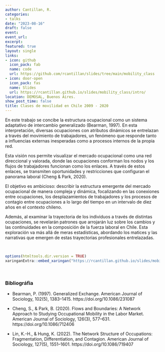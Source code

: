 ```yaml
---
author: Cantillan, R.
categories:
- talks
date: "2023-08-16"
draft: false
event: 
event_url: 
excerpt: 
featured: true
layout: single
links:
- icon: github
  icon_pack: fab
  name: code
  url: https://github.com/rcantillan/slides/tree/main/mobility_class
- icon: door-open
  icon_pack: fas
  name: Slides
  url: https://rcantillan.github.io/slides/mobility_class/intro/
location: DEMOSAL, Buenos Aires. 
show_post_time: false
title: Clases de movilidad en Chile 2009 - 2020
---
```


En este trabajo se concibe la estructura ocupacional como un sistema adaptativo de intercambio generalizado (Bearman, 1997). En esta interpretación, diversas ocupaciones con atributos dinámicos se entrelazan a través del movimiento de trabajadores, un fenómeno que responde tanto a influencias externas inesperadas como a procesos internos de la propia red.

Esta visión nos permite visualizar el mercado ocupacional como una red direccional y valorada, donde las ocupaciones conforman los nodos y los flujos de trabajadores funcionan como los enlaces. A través de estos enlaces, se transmiten oportunidades y restricciones que configuran el panorama laboral (Cheng & Park, 2020).

El objetivo es ambicioso: describir la estructura emergente del mercado ocupacional de manera compleja y dinámica, focalizando en las conexiones entre ocupaciones, los desplazamientos de trabajadores y los procesos de contagio entre ocupaciones a lo largo del tiempo en un intervalo de diez años en el contexto chileno.

Además, al examinar la trayectoria de los individuos a través de distintas ocupaciones, se revelarán patrones que arrojarán luz sobre los cambios y las continuidades en la composición de la fuerza laboral en Chile. Esta exploración va más allá de meras estadísticas, abordando los matices y las narrativas que emergen de estas trayectorias profesionales entrelazadas.

&nbsp;
&nbsp;

```r
options(htmltools.dir.version = TRUE)
xaringanExtra::embed_xaringan("https://rcantillan.github.io/slides/mobility_class/", ratio = "16:9")
```

&nbsp;
&nbsp;

### Bibliográfia

- Bearman, P. (1997). Generalized Exchange. American Journal of Sociology, 102(5), 1383–1415. https://doi.org/10.1086/231087

- Cheng, S., & Park, B. (2020). Flows and Boundaries: A Network Approach to Studying Occupational Mobility in the Labor Market. American Journal of Sociology, 126(3), 577–631. https://doi.org/10.1086/712406

- Lin, K.-H., & Hung, K. (2022). The Network Structure of Occupations: Fragmentation, Differentiation, and Contagion. American Journal of Sociology, 127(5), 1551–1601. https://doi.org/10.1086/719407















